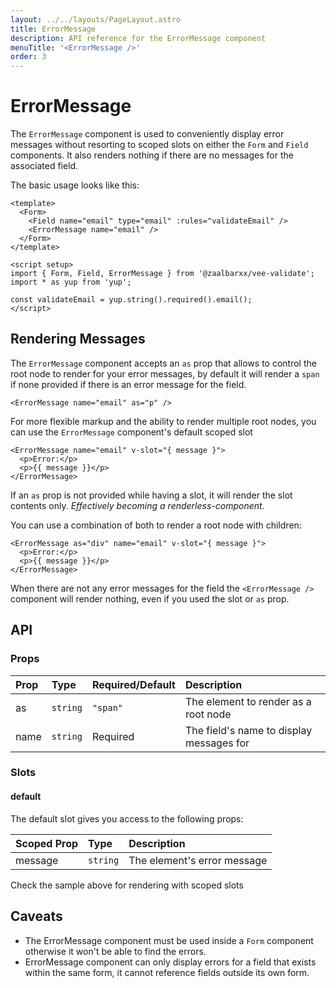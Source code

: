 ```yaml
---
layout: ../../layouts/PageLayout.astro
title: ErrorMessage
description: API reference for the ErrorMessage component
menuTitle: '<ErrorMessage />'
order: 3
---
```



# ErrorMessage

The `ErrorMessage` component is used to conveniently display error messages without resorting to scoped slots on either the `Form` and `Field` components. It also renders nothing if there are no messages for the associated field.

The basic usage looks like this:

```vue
<template>
  <Form>
    <Field name="email" type="email" :rules="validateEmail" />
    <ErrorMessage name="email" />
  </Form>
</template>

<script setup>
import { Form, Field, ErrorMessage } from '@zaalbarxx/vee-validate';
import * as yup from 'yup';

const validateEmail = yup.string().required().email();
</script>
```

## Rendering Messages

The `ErrorMessage` component accepts an `as` prop that allows to control the root node to render for your error messages, by default it will render a `span` if none provided if there is an error message for the field.

```vue-html
<ErrorMessage name="email" as="p" />
```

For more flexible markup and the ability to render multiple root nodes, you can use the `ErrorMessage` component's default scoped slot

```vue-html
<ErrorMessage name="email" v-slot="{ message }">
  <p>Error:</p>
  <p>{{ message }}</p>
</ErrorMessage>
```

If an `as` prop is not provided while having a slot, it will render the slot contents only. _Effectively becoming a renderless-component._

You can use a combination of both to render a root node with children:

```vue-html
<ErrorMessage as="div" name="email" v-slot="{ message }">
  <p>Error:</p>
  <p>{{ message }}</p>
</ErrorMessage>
```

<DocTip title="No Errors Rendering" type="danger">

When there are not any error messages for the field the `<ErrorMessage />` component will render nothing, even if you used the slot or `as` prop.

</DocTip>

## API

### Props

| Prop | Type     | Required/Default | Description                              |
| :--- | :------- | :--------------- | :--------------------------------------- |
| as   | `string` | `"span"`         | The element to render as a root node     |
| name | `string` | Required         | The field's name to display messages for |

### Slots

#### default

The default slot gives you access to the following props:

| Scoped Prop | Type     | Description                 |
| :---------- | :------- | :-------------------------- |
| message     | `string` | The element's error message |

Check the sample above for rendering with scoped slots

## Caveats

- The ErrorMessage component must be used inside a `Form` component otherwise it won't be able to find the errors.
- ErrorMessage component can only display errors for a field that exists within the same form, it cannot reference fields outside its own form.
